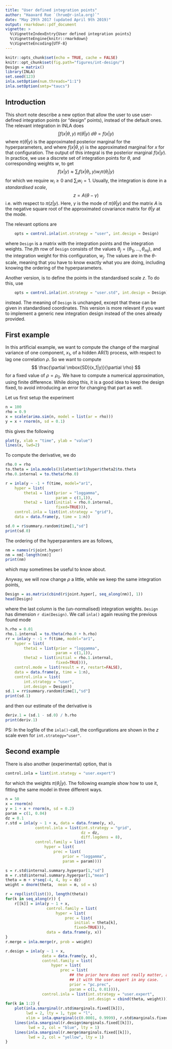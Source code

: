 ```yaml
---
title: "User defined integration points"
author: "Haavard Rue `(hrue@r-inla.org)`"
date: "May 29th 2017 (updated April 9th 2019)"
output: rmarkdown::pdf_document
vignette: >
  %\VignetteIndexEntry{User defined integration points}
  %\VignetteEngine{knitr::rmarkdown}
  %\VignetteEncoding{UTF-8} 
---
```


```r
knitr::opts_chunk$set(echo = TRUE, cache = FALSE)
knitr::opt_chunk$set(fig.path="figures/int-design/")
Design = matrix()
library(INLA)
set.seed(123)
inla.setOption(num.threads="1:1")
inla.setOption(smtp="taucs")
```

## Introduction

This short note describe a new option that allow the user to use
user-defined integration points (or "design" points), instead of the
default ones. The relevant integration in INLA does
$$
	\int f(x | \theta, y) \; \pi(\theta | y)
		\;
			d\theta = f(x | y)
$$
where $\pi(\theta | y)$ is the approximated posterior marginal for the
hyperparameters, and where $f(x | \theta, y)$ is the approximated
marginal for $x$ for that configuration.
The output of this integral is the posterior marginal $f(x|y)$.
In practice, we use a discrete set of integration points for $\theta$,
and corresponding weights $w$, to  get
$$
	f(x|y) \approx \sum_i f(x|\theta_i, y) w_i \pi(\theta_i | y)
$$
for which we require $w_i \ge 0$ and $\sum_i w_i = 1$.
Usually, the integration is done in a *standardised scale*,
$$
z = A(\theta - \gamma)
$$
i.e.\ with respect to $\pi(z|y)$. Here, 
$\gamma$ is the mode of $\pi(\theta|y)$ and the matrix $A$ is
the negative square root of the approximated covariance matrix for $\theta|y$
at the mode. 

The relevant options
are
```r
	opts = control.inla(int.strategy = "user", int.design = Design)
```
where `Design` is a matrix with the integration points and the
integration weights. The $j$th row of `Design` consists of the values
$\theta_j = (\theta_{1j}, \ldots, \theta_{mj})$, and the integration
weight for this configuration, $w_j$. The values are in the
$\theta$-scale, meaning that you have to know exactly what you are
doing, including knowing the ordering of the hyperparameters.

Another version, is to define the points in the standardised scale
$z$. To do this, use
```r
	opts = control.inla(int.strategy = "user.std", int.design = Design)
```
instead. The meaning of `Design` is unchanged, except that these can
be given in standardised coordinates.
This version is more relevant if you want to
implement a generic new integration design instead of the ones
already provided.

## First example 

In this artificial example, we want to compute the change of the
marginal variance of one component, $x_1$, of a hidden AR$(1)$
process, with respect to lag one correlation $\rho$. So we want to
compute
$$
\frac{\partial \mbox{SD}(x_1|y)}{\partial \rho}
$$
for a fixed value of $\rho = \rho_0$.
We have to compute a numerical approximation, using finite difference.
While doing this, it is a good idea to keep the design fixed, to avoid
introducing an error for changing that part as well.

Let us first setup the experiment
```r
n = 100
rho = 0.9
x = scale(arima.sim(n, model = list(ar = rho)))
y = x + rnorm(n, sd = 0.1)
```
this gives the following
```r
plot(y, xlab = "time", ylab = "value")
lines(x, lwd=2)
```
To compute the derivative, we do
```r
rho.0 = rho
to.theta = inla.models()$latent$ar1$hyper$theta2$to.theta
rho.0.internal = to.theta(rho.0)

r = inla(y ~ -1 + f(time, model="ar1",
	hyper = list(
		theta1 = list(prior = "loggamma",
		              param = c(1,1)),
	    theta2 = list(initial = rho.0.internal,
		              fixed=TRUE))),
    control.inla = list(int.strategy = "grid"),
	data = data.frame(y, time = 1:n))

sd.0 = r$summary.random$time[1,"sd"]
print(sd.0)
```
The ordering of the hyperparamters are as follows,
```r
nm = names(r$joint.hyper)
nm = nm[-length(nm)]
print(nm)
```
which may sometimes be useful to know about.

Anyway, we will now change $\rho$ a little, while we keep the same
integration
points,
```r
Design = as.matrix(cbind(r$joint.hyper[, seq_along(nm)], 1))
head(Design)
```
where the last column is the (un-normalised) integration weights.
`Design` has dimension `r dim(Design)`.
We  call `inla()` again reusing the previous found mode
```r
h.rho = 0.01
rho.1.internal = to.theta(rho.0 + h.rho)
rr = inla(y ~ -1 + f(time, model="ar1",
	hyper = list(
		theta1 = list(prior = "loggamma",
		              param = c(1,1)),
	    theta2 = list(initial = rho.1.internal,
		              fixed=TRUE))),
	control.mode = list(result = r, restart=FALSE),	
    data = data.frame(y, time = 1:n),
	control.inla = list(
		int.strategy = "user",
		int.design = Design))
sd.1 = rr$summary.random$time[1,"sd"]
print(sd.1)
```
and then our estimate of the derivative is
```r
deriv.1 = (sd.1 - sd.0) / h.rho
print(deriv.1)
```

PS: In the logfile of the `inla()`-call, the configurations are shown
in the $z$ scale even for `int.strategy="user"`.


## Second example

There is also another (experimental) option, that is
```r
control.inla = list(int.stategy = "user.expert")
```
for which the weights \textbf{includes}  $\pi(\theta_i | y)$. The
following example show how to use it, fitting the same model in three
different ways. 
```r
n = 50
x = rnorm(n)
y = 1 + x + rnorm(n, sd = 0.2)
param = c(1, 0.04)
dz = 0.1
r.std = inla(y ~ 1 + x, data = data.frame(y, x),
             control.inla = list(int.strategy = "grid",
                                 dz = dz,
                                 diff.logdens = 8), 
             control.family = list(
                 hyper = list(
                     prec = list(
                         prior = "loggamma",
                         param = param))))

s = r.std$internal.summary.hyperpar[1,"sd"]
m = r.std$internal.summary.hyperpar[1,"mean"]
theta = m + s*seq(-4, 4, by = dz)
weight = dnorm(theta,  mean = m, sd = s)

r = rep(list(list()), length(theta))
for(k in seq_along(r)) {
    r[[k]] = inla(y ~ 1 + x,
                  control.family = list(
                      hyper = list(
                          prec = list(
                              initial = theta[k],
                              fixed=TRUE))),
                  data = data.frame(y, x))
}
r.merge = inla.merge(r, prob = weight)

r.design = inla(y ~ 1 + x,
                data = data.frame(y, x),
                control.family = list(
                    hyper = list(
                        prec = list(
                            ## the prior here does not really matter, as we will override
                            ## it with the user.expert in any case.
                            prior = "pc.prec",
                            param = c(1, 0.01)))), 
                control.inla = list(int.strategy = "user.expert",
                                    int.design = cbind(theta, weight)))
for(k in 1:2) {
    plot(inla.smarginal(r.std$marginals.fixed[[k]]),
         lwd = 2, lty = 1, type = "l", 
         xlim = inla.qmarginal(c(0.0001, 0.9999), r.std$marginals.fixed[[k]]))
    lines(inla.smarginal(r.design$marginals.fixed[[k]]),
          lwd = 2, col = "blue", lty = 1)
    lines(inla.smarginal(r.merge$marginals.fixed[[k]]),
          lwd = 2, col = "yellow", lty = 1)
}
```

